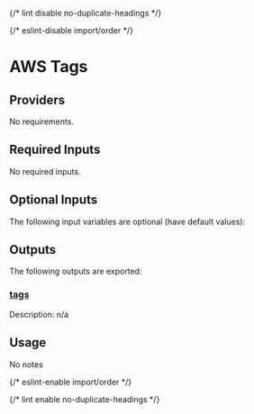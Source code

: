 
{/* lint disable no-duplicate-headings */}

{/* eslint-disable import/order */}

<ModuleHeader name="aws_tags" sourceHref="https://github.com/Panfactum/stack/tree/__PANFACTUM_VERSION_MAIN__/packages/infrastructure/aws_tags" status="stable" type="submodule" />

# AWS Tags

## Providers

No requirements.

## Required Inputs

No required inputs.

## Optional Inputs

The following input variables are optional (have default values):

## Outputs

The following outputs are exported:

### <a name="output_tags" /> [tags](#output_tags)

Description: n/a

## Usage

No notes

{/* eslint-enable import/order */}

{/* lint enable no-duplicate-headings */}
